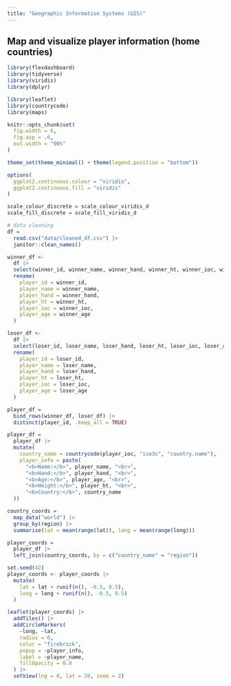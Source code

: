 ```yaml
---
title: "Geographic Information Systems (GIS)"
---
```


## Map and visualize player information (home countries)

```r
library(flexdashboard)
library(tidyverse)
library(viridis)
library(dplyr)

library(leaflet)
library(countrycode)
library(maps)

knitr::opts_chunk$set(
  fig.width = 6,
  fig.asp = .6,
  out.width = "90%"
)

theme_set(theme_minimal() + theme(legend.position = "bottom"))

options(
  ggplot2.continuous.colour = "viridis",
  ggplot2.continuous.fill = "viridis"
)

scale_colour_discrete = scale_colour_viridis_d
scale_fill_discrete = scale_fill_viridis_d

```

```r
# data cleaning
df = 
  read.csv("data/cleaned_df.csv") |>
  janitor::clean_names()

winner_df <- 
  df |> 
  select(winner_id, winner_name, winner_hand, winner_ht, winner_ioc, winner_age) |> 
  rename(
    player_id = winner_id,
    player_name = winner_name,
    player_hand = winner_hand,
    player_ht = winner_ht,
    player_ioc = winner_ioc,
    player_age = winner_age
  )

loser_df <- 
  df |> 
  select(loser_id, loser_name, loser_hand, loser_ht, loser_ioc, loser_age) |> 
  rename(
    player_id = loser_id,
    player_name = loser_name,
    player_hand = loser_hand,
    player_ht = loser_ht,
    player_ioc = loser_ioc,
    player_age = loser_age
  )

player_df =
  bind_rows(winner_df, loser_df) |> 
  distinct(player_id, .keep_all = TRUE)

```

```r
player_df = 
  player_df |>
  mutate(
    country_name = countrycode(player_ioc, "iso3c", "country.name"),
    player_info = paste(
      "<b>Name:</b>", player_name, "<br>",
      "<b>Hand:</b>", player_hand, "<br>",
      "<b>Age:</b>", player_age, "<br>",
      "<b>Height:</b>", player_ht, "<br>",
      "<b>Country:</b>", country_name
  ))

country_coords =
  map_data("world") |>
  group_by(region) |>
  summarise(lat = mean(range(lat)), long = mean(range(long)))

player_coords =
  player_df |>
  left_join(country_coords, by = c("country_name" = "region"))

set.seed(42) 
player_coords <- player_coords |> 
  mutate(
    lat = lat + runif(n(), -0.5, 0.5),  
    long = long + runif(n(), -0.5, 0.5)
  )

leaflet(player_coords) |>
  addTiles() |>  
  addCircleMarkers(
    ~long, ~lat,  
    radius = 6, 
    color = "firebrick",  
    popup = ~player_info,  
    label = ~player_name, 
    fillOpacity = 0.8
  ) |> 
  setView(lng = 0, lat = 20, zoom = 2)  
  
```